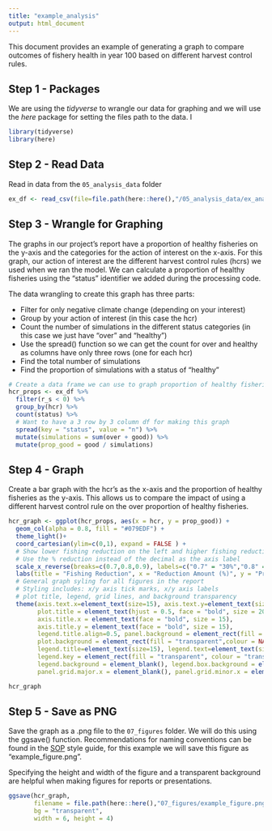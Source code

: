 ```yaml
---
title: "example_analysis"
output: html_document
---
```


This document provides an example of generating a graph to compare outcomes of fishery health in year 100 based on different harvest control rules.    

## Step 1 - Packages

We are using the *tidyverse* to wrangle our data for graphing and we will use the *here* package for setting the files path to the data. I

```r
library(tidyverse)
library(here)
```


## Step 2 - Read Data

Read in data from the `05_analysis_data` folder 

```r

ex_df <- read_csv(file=file.path(here::here(),"/05_analysis_data/ex_analysis_data.csv")) 

```


## Step 3 - Wrangle for Graphing

The graphs in our project's report have a proportion of healthy fisheries on the y-axis and the categories for the action of interest on the x-axis. For this graph, our action of interest are the different harvest control rules (hcrs) we used when we ran the model. We can calculate a proportion of healthy fisheries using the "status" identifier we added during the processing code.  

The data wrangling to create this graph has three parts: 

 * Filter for only negative climate change (depending on your interest)
 * Group by your action of interest (in this case the hcr)  
 * Count the number of simulations in the different status categories (in this case we just have "over" and "healthy")  
 * Use the spread() function so we can get the count for over and healthy as columns have only three rows (one for each hcr)  
 * Find the total number of simulations 
 * Find the proportion of simulations with a status of "healthy"  
 
```r
# Create a data frame we can use to graph proportion of healthy fisheries for each of our hcrs
hcr_props <- ex_df %>% 
  filter(r_s < 0) %>% 
  group_by(hcr) %>% 
  count(status) %>% 
  # Want to have a 3 row by 3 column df for making this graph 
  spread(key = "status", value = "n") %>% 
  mutate(simulations = sum(over + good)) %>% 
  mutate(prop_good = good / simulations)
```


## Step 4 - Graph

Create a bar graph with the hcr's as the x-axis and the proportion of healthy fisheries as the y-axis. This allows us to compare the impact of using a different harvest control rule on the over proportion of healthy fisheries.  

```r
hcr_graph <- ggplot(hcr_props, aes(x = hcr, y = prop_good)) +
  geom_col(alpha = 0.8, fill = "#079EDF") + 
  theme_light()+
  coord_cartesian(ylim=c(0,1), expand = FALSE ) +
  # Show lower fishing reduction on the left and higher fishing reduction on the right
  # Use the % reduction instead of the decimal as the axis label
  scale_x_reverse(breaks=c(0.7,0.8,0.9), labels=c("0.7" = "30%","0.8" = "20%","0.9" = "10%")) +
  labs(title = "Fishing Reduction", x = "Reduction Amount (%)", y = "Proportion Healthy") + 
  # General graph syling for all figures in the report
  # Styling includes: x/y axis tick marks, x/y axis labels
  # plot title, legend, grid lines, and background transparency
  theme(axis.text.x=element_text(size=15), axis.text.y=element_text(size=15),
        plot.title = element_text(hjust = 0.5, face = "bold", size = 20), 
        axis.title.x = element_text(face = "bold", size = 15), 
        axis.title.y = element_text(face = "bold", size = 15), 
        legend.title.align=0.5, panel.background = element_rect(fill = "transparent",colour = NA), 
        plot.background = element_rect(fill = "transparent",colour = NA), 
        legend.title=element_text(size=15), legend.text=element_text(size=12), 
        legend.key = element_rect(fill = "transparent", colour = "transparent"), 
        legend.background = element_blank(), legend.box.background = element_blank(),
        panel.grid.major.x = element_blank(), panel.grid.minor.x = element_blank()) 

hcr_graph
```


## Step 5 - Save as PNG

Save the graph as a .png file to the `07_figures` folder. We will do this using the ggsave() function. Recommendations for naming conventions can be found in the [SOP](./reference/SOP_data_management.md) style guide, for this example we will save this figure as "example_figure.png".    

Specifying the height and width of the figure and a transparent background are helpful when making figures for reports or presentations.  

```r
ggsave(hcr_graph,
       filename = file.path(here::here(),"07_figures/example_figure.png"), 
       bg = "transparent", 
       width = 6, height = 4) 
```

